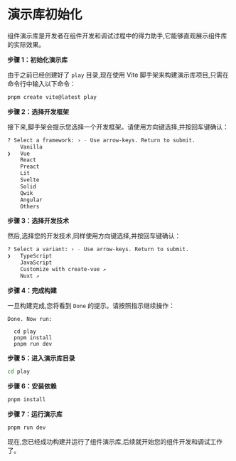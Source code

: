 # 演示库初始化

组件演示库是开发者在组件开发和调试过程中的得力助手,它能够直观展示组件库的实际效果。

**步骤 1：初始化演示库**

由于之前已经创建好了 `play` 目录,现在使用 Vite 脚手架来构建演示库项目,只需在命令行中输入以下命令：

```bash
pnpm create vite@latest play
```

**步骤 2：选择开发框架**

接下来,脚手架会提示您选择一个开发框架。请使用方向键选择,并按回车键确认：

```bash
? Select a framework: › - Use arrow-keys. Return to submit.
    Vanilla
❯   Vue
    React
    Preact
    Lit
    Svelte
    Solid
    Qwik
    Angular
    Others
```

**步骤 3：选择开发技术**

然后,选择您的开发技术,同样使用方向键选择,并按回车键确认：

```bash
? Select a variant: › - Use arrow-keys. Return to submit.
❯   TypeScript
    JavaScript
    Customize with create-vue ↗
    Nuxt ↗
```

**步骤 4：完成构建**

一旦构建完成,您将看到 `Done` 的提示。请按照指示继续操作：

```
Done. Now run:

  cd play
  pnpm install
  pnpm run dev
```

**步骤 5：进入演示库目录**

```bash
cd play
```

**步骤 6：安装依赖**

```bash
pnpm install
```

**步骤 7：运行演示库**

```bash
pnpm run dev
```

现在,您已经成功构建并运行了组件演示库,后续就开始您的组件开发和调试工作了。